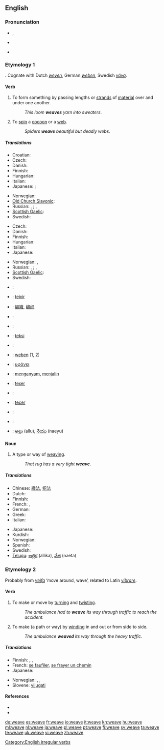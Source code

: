 ==English==

===Pronunciation===
* {{enPR|wēv}}, {{IPA|/wiːv/}}
* {{audio|en-us-weave.ogg|Audio (US)}}
*: {{rhymes|iːv}}
* {{homophones|we've}}

===Etymology 1===
{{etyl|ang}} {{term|wefan||lang=ang}}. Cognate with Dutch ''[[weven]]'', German ''[[weben]]'', Swedish ''[[väva]]''.

====Verb====
{{en-verb|weaves|weaving|wove|woven}}

# To form something by passing lengths or [[strand]]s of [[material]] over and under one another.
#: ''This loom '''weaves''' yarn into sweaters''.
# To [[spin]] a [[cocoon]] or a [[web]].
#: ''Spiders '''weave''' beautiful but deadly webs.''

=====Translations=====
{{trans-top|to form something by passing strands of material over and under one another}}
* Croatian: {{t|hr|tkati}}
* Czech: {{t-|cs|tkát}}
* Danish: {{t-|da|væve}}
* Finnish: {{t+|fi|kutoa}}
* Hungarian: {{t-|hu|sző}}
* Italian: {{t+|it|tessere}}
* Japanese: {{qualifier|for rough yarns such as a sweater}} {{t|ja|編む|tr=amu}}; {{qualifier|for fine yarns such as a fabric or cloth}} {{t|ja|織る|tr=oru}}
{{trans-mid}}
* Norwegian: {{t-|no|veve}}
* [[Old Church Slavonic]]: {{tø|cu|тъкати|tr=tŭkati|sc=Cyrs}}
* Russian: {{t+|ru|ткать|tr=tkat'}} {{impf}}, {{t+|ru|соткать|tr=sotkát'}} {{pf}}; {{t+|ru|плести|tr=pl'estí}} {{impf}}, {{t+|ru|сплести|tr=spl'estí}} {{pf}}
* [[Scottish Gaelic]]: {{t-|gd|figh|xs=Scottish Gaelic}}
* Swedish: {{t-|sv|väva}}
{{trans-bottom}}

{{trans-top|to spin a cocoon or a web}}
* Czech: {{t-|cs|tkát}}
* Danish: {{t-|da|spinde}}
* Finnish: {{t+|fi|kutoa}}
* Hungarian: {{t-|hu|sző}}
* Italian: {{t+|it|tessere}}
* Japanese: {{t|ja|張る|tr=haru}}
{{trans-mid}}
* Norwegian: {{t-|no|veve}}, {{t-|no|spinne}}
* Russian: {{t+|ru|ткать|tr=tkat'}} {{impf}}, {{t+|ru|соткать|tr=sotkát'}} {{pf}}; {{t+|ru|плести|tr=pl'estí}} {{impf}}, {{t+|ru|сплести|tr=spl'estí}} {{pf}}
* [[Scottish Gaelic]]: {{t-|gd|figh|xs=Scottish Gaelic}}
* Swedish: {{t-|sv|spinna}}
{{trans-bottom}}

{{checktrans-top}}
* {{ttbc|Albanian}}: {{t-|sq|end|xs=Albanian}}
* {{ttbc|Catalan}}: [[teixir]]
* {{ttbc|Chinese}}: [[編織]], [[编织]]
* {{ttbc|Croatian}}: {{t-|hr|tkati}}
* {{ttbc|Dutch}}: {{t+|nl|weven}}
* {{ttbc|Esperanto}}: [[teksi]]
* {{ttbc|French}}: {{t+|fr|tisser}}
* {{ttbc|German}}: [[weben]] (1, 2)
* {{ttbc|Greek}}: [[υφάνει]]
{{trans-mid}}
* {{ttbc|Indonesian}}: [[anyam|menganyam]], [[jalin|menjalin]]
* {{ttbc|Interlingua}}: [[texer]]
* {{ttbc|Italian}}: {{t+|it|tessere}}
* {{ttbc|Portuguese}}: [[tecer]]
* {{ttbc|Slovene}}: {{t+|sl|plesti}}
* {{ttbc|Spanish}}: {{t-|es|tejer}}
* {{ttbc|Telugu}}: [[అల్లు]] (allu), [[నేయు]] (naeyu)
{{trans-bottom}}

====Noun====
{{en-noun}}

# ­A type or way of [[weaving]].
#: ''That rug has a very tight '''weave'''.''

=====Translations=====
{{trans-top|a type or way of weaving}}
* Chinese: [[織法]], [[织法]]
* Dutch: {{t+|nl|weefsel|n}}
* Finnish: {{t+|fi|kudos}}
* French: {{t+|fr|armure|f}}, {{t+|fr|tissu|m}}
* German: {{t|de|Webart|f}}
* Greek: {{t+|el|ύφανση|f}}
* Italian: {{t+|it|tessuto|m}}
{{trans-mid}}
* Japanese: {{t|ja|編み方|tr=ami-kata}}
* Kurdish: {{ku-Arab|[[چنین]]}}
* Norwegian: {{t-|no|vev|m+f}}
* Spanish: {{t+|es|armadura}}
* Swedish: {{t|sv|väv|c}}
* [[Telugu]]: [[అల్లిక]] (allika), [[నేత]] (naeta)
{{trans-bottom}}

===Etymology 2===
Probably from {{etyl|non}} ''[[veifa]]'' ‘move around, wave’, related to Latin ''[[vibrare]]''.

====Verb====
{{en-verb|weav|es}}

# To make or move by [[turn]]ing and [[twist]]ing.
#: ''The ambulance had to '''weave''' its way through traffic to reach the accident.''
# To make (a path or way) by [[wind]]ing in and out or from side to side.
#: ''The ambulance '''weaved''' its way through the heavy traffic.''

=====Translations=====
{{trans-top|to weave}}
* Finnish: {{t-|fi|mutkitella}}, {{t-|fi|kiemurrella}},  {{t-|fi|puikkelehtia}}
* French: [[se faufiler]], [[se frayer un chemin]]
* Japanese: {{t|ja|縫う|tr=nuu}}
{{trans-mid}}
* Norwegian: {{t|no|kjøre sikksakk}}, {{t|no|traversere}}, {{t|no|sno seg gjennom}}
* Slovene: [[vijugati]]
{{trans-bottom}}

====References====
* {{R:Century 1911}}
* {{R:Webster 1913}}

[[Category:English irregular verbs]]

[[de:weave]]
[[es:weave]]
[[fr:weave]]
[[io:weave]]
[[it:weave]]
[[kn:weave]]
[[hu:weave]]
[[ml:weave]]
[[nl:weave]]
[[ja:weave]]
[[pl:weave]]
[[pt:weave]]
[[fi:weave]]
[[sv:weave]]
[[ta:weave]]
[[te:weave]]
[[uk:weave]]
[[vi:weave]]
[[zh:weave]]